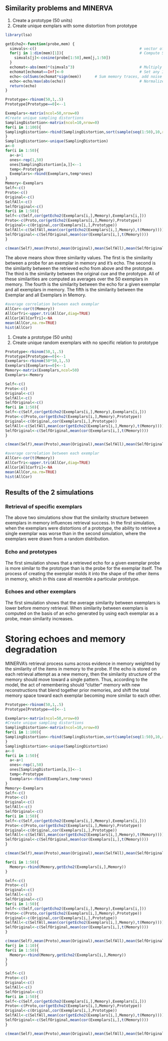 Similarity problems and MINERVA
-------------------------------

1. Create a prototype (50 units)
2. Create unique exmplars with some distortion from prototype

```r
library(lsa)

getEcho2<-function(probe,mem) {
  simvals<-c()                                              # vector of similarities between probe and memory traces
  for(j in 1:dim(mem)[1]){                                  # Compute Similarities
    simvals[j]<-cosine(probe[1:50],mem[j,1:50])
  }
  echomat<-abs(mem)*(simvals^3)                             # Multiply memory traces by activation value
  echomat[echomat==Inf]<-0                                  # Set any Inf numbers to zero
  echo<-colSums(echomat*sign(mem))      # Sum memory traces, add noise
  echo<-echo/max(abs(echo))                                 # Normalize Echo
  return(echo)
}

Prototype<-rbinom(50,1,.5)
Prototype[Prototype==0]<--1

Exemplars<-matrix(ncol=50,nrow=0)
#Create unique sampling distortions
SamplingDistortion<-matrix(ncol=10,nrow=0)
for(i in 1:100){
SamplingDistortion<-rbind(SamplingDistortion,sort(sample(seq(1:50),10,replace=F)))
}
SamplingDistortion<-unique(SamplingDistortion)
a<-0
for(i in 1:50){
  a<-a+1
  ones<-rep(1,50)
  ones[SamplingDistortion[a,]]<--1
  temp<-Prototype
  Exemplars<-rbind(Exemplars,temp*ones)
}
Memory<-Exemplars
Self<-c()
Proto<-c()
Original<-c()
SelfAll<-c()
SelfOriginal<-c()
for(i in 1:50){
Self<-c(Self,cor(getEcho2(Exemplars[i,],Memory),Exemplars[i,]))
Proto<-c(Proto,cor(getEcho2(Exemplars[i,],Memory),Prototype))
Original<-c(Original,cor(Exemplars[i,],Prototype))
SelfAll<-c(SelfAll,mean(cor(getEcho2(Exemplars[i,],Memory),t(Memory))))
SelfOriginal<-c(SelfOriginal,mean(cor(Exemplars[i,],t(Memory))))
}

c(mean(Self),mean(Proto),mean(Original),mean(SelfAll),mean(SelfOriginal))

```
The above means show three similarity values. The first is the similarity between a probe for an exemplar in memory and it's echo. The second is the similarity between the retrieved echo from above and the prototype. The third is the similarity between the original cue and the prototype. All of these similarities are computed as averages over the 50 exemplars in memory. The fourth is the similarity between the echo for a given exemplar and all exemplars in memory. The fifth is the similarity between the Exemplar and all Exemplars in Memory.
```r
#average correlation between each exemplar
AllCor<-cor(t(Memory))
AllCorTri<-upper.tri(AllCor,diag=TRUE)
AllCor[AllCorTri]<-NA
mean(AllCor,na.rm=TRUE)
hist(AllCor)
```

1. Create a prototype (50 units)
2. Create unique random exemplars with no specific relation to prototype

```r

Prototype<-rbinom(50,1,.5)
Prototype[Prototype==0]<--1
Exemplars<-rbinom(50*50,1,.5)
Exemplars[Exemplars==0]<--1
Memory<-matrix(Exemplars,ncol=50)
Exemplars<-Memory

Self<-c()
Proto<-c()
Original<-c()
SelfAll<-c()
SelfOriginal<-c()
for(i in 1:50){
Self<-c(Self,cor(getEcho2(Exemplars[i,],Memory),Exemplars[i,]))
Proto<-c(Proto,cor(getEcho2(Exemplars[i,],Memory),Prototype))
Original<-c(Original,cor(Exemplars[i,],Prototype))
SelfAll<-c(SelfAll,mean(cor(getEcho2(Exemplars[i,],Memory),t(Memory))))
SelfOriginal<-c(SelfOriginal,mean(cor(Exemplars[i,],t(Memory))))
}

c(mean(Self),mean(Proto),mean(Original),mean(SelfAll),mean(SelfOriginal))

```

```r
#average correlation between each exemplar
AllCor<-cor(t(Memory))
AllCorTri<-upper.tri(AllCor,diag=TRUE)
AllCor[AllCorTri]<-NA
mean(AllCor,na.rm=TRUE)
hist(AllCor)
```

## Results of the 2 simulations

### Retrieval of specific exemplars
The above two simulations show that the similarity structure between exemplars in memory influences retrieval success. In the first simulation, when the exemplars were distortions of a prototype, the ability to retrieve a single exemplar was worse than in the second simulation, where the exemplars were drawn from a random distribution. 

### Echo and prototypes
The first simulation shows that a retrieved echo for a given exemplar probe is more similar to the prototype than is the probe for the exemplar itself. The process of creating the exemplar molds it into the shape of the other items in memory, which in this case all resemble a particular prototype.

### Echoes and other exemplars
The first simulation shows that the average similarity between exemplars is lower before memory retrieval. When similarity between exemplars is computed on the basis of an echo generated by using each exemplar as a probe, mean similarity increases.

# Storing echoes and memory degradation

MINERVA's retrieval process sums across evidence in memory weighted by the similarity of the items in memory to the probe. If the echo is stored on each retrieval attempt as a new memory, then the similarity structure of the memory should move toward a single pattern. Thus, according to the model, the act of remembering should "clutter" memory with new reconstructions that blend together prior memories, and shift the total memory space toward each exemplar becoming more similar to each other.

```r
Prototype<-rbinom(50,1,.5)
Prototype[Prototype==0]<--1

Exemplars<-matrix(ncol=50,nrow=0)
#Create unique sampling distortions
SamplingDistortion<-matrix(ncol=10,nrow=0)
for(i in 1:100){
SamplingDistortion<-rbind(SamplingDistortion,sort(sample(seq(1:50),10,replace=F)))
}
SamplingDistortion<-unique(SamplingDistortion)
a<-0
for(i in 1:50){
  a<-a+1
  ones<-rep(1,50)
  ones[SamplingDistortion[a,]]<--1
  temp<-Prototype
  Exemplars<-rbind(Exemplars,temp*ones)
}
Memory<-Exemplars
Self<-c()
Proto<-c()
Original<-c()
SelfAll<-c()
SelfOriginal<-c()
for(i in 1:50){
Self<-c(Self,cor(getEcho2(Exemplars[i,],Memory),Exemplars[i,]))
Proto<-c(Proto,cor(getEcho2(Exemplars[i,],Memory),Prototype))
Original<-c(Original,cor(Exemplars[i,],Prototype))
SelfAll<-c(SelfAll,mean(cor(getEcho2(Exemplars[i,],Memory),t(Memory))))
SelfOriginal<-c(SelfOriginal,mean(cor(Exemplars[i,],t(Memory))))
}

c(mean(Self),mean(Proto),mean(Original),mean(SelfAll),mean(SelfOriginal))

for(i in 1:50){
  Memory<-rbind(Memory,getEcho2(Exemplars[i,],Memory))
}

Self<-c()
Proto<-c()
Original<-c()
SelfAll<-c()
SelfOriginal<-c()
for(i in 1:50){
Self<-c(Self,cor(getEcho2(Exemplars[i,],Memory),Exemplars[i,]))
Proto<-c(Proto,cor(getEcho2(Exemplars[i,],Memory),Prototype))
Original<-c(Original,cor(Exemplars[i,],Prototype))
SelfAll<-c(SelfAll,mean(cor(getEcho2(Exemplars[i,],Memory),t(Memory))))
SelfOriginal<-c(SelfOriginal,mean(cor(Exemplars[i,],t(Memory))))
}

c(mean(Self),mean(Proto),mean(Original),mean(SelfAll),mean(SelfOriginal))
for(j in 1:10){
for(i in 1:50){
  Memory<-rbind(Memory,getEcho2(Exemplars[i,],Memory))
}
}

Self<-c()
Proto<-c()
Original<-c()
SelfAll<-c()
SelfOriginal<-c()
for(i in 1:50){
Self<-c(Self,cor(getEcho2(Exemplars[i,],Memory),Exemplars[i,]))
Proto<-c(Proto,cor(getEcho2(Exemplars[i,],Memory),Prototype))
Original<-c(Original,cor(Exemplars[i,],Prototype))
SelfAll<-c(SelfAll,mean(cor(getEcho2(Exemplars[i,],Memory),t(Memory))))
SelfOriginal<-c(SelfOriginal,mean(cor(Exemplars[i,],t(Memory))))
}

c(mean(Self),mean(Proto),mean(Original),mean(SelfAll),mean(SelfOriginal))


```


